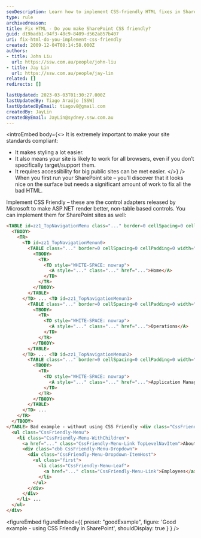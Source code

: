 ```yaml
---
seoDescription: Learn how to implement CSS-friendly HTML fixes in SharePoint to ensure standards compliance, accessibility, and cross-browser compatibility.
type: rule
archivedreason:
title: Fix HTML - Do you make SharePoint CSS friendly?
guid: d19badb1-94f3-48c9-8409-d562a857b407
uri: fix-html-do-you-implement-css-friendly
created: 2009-12-04T08:14:58.000Z
authors:
- title: John Liu
  url: https://ssw.com.au/people/john-liu
- title: Jay Lin
  url: https://ssw.com.au/people/jay-lin
related: []
redirects: []

lastUpdated: 2023-03-03T01:30:27.000Z
lastUpdatedBy: Tiago Araújo [SSW]
lastUpdatedByEmail: tiagov8@gmail.com
createdBy: JayLin
createdByEmail: JayLin@sydney.ssw.com.au
---
```


<introEmbed
  body={<>
It is extremely important to make your site standards compliant:

* It makes styling a lot easier.
* It also means your site is likely to work for all browsers, even if you don’t specifically target/support them.
* It requires accessibility for big public sites can be met easier.
  </>}
/>
When you first run your SharePoint site – you’ll discover that it looks nice on the surface but needs a significant amount of work to fix all the bad HTML.

Implement CSS Friendly – these are the control adapters released by Microsoft to make ASP.NET render better, non-table based controls. You can implement them for SharePoint sites as well:

``` html
<TABLE id=zz1_TopNavigationMenu class="..." border=0 cellSpacing=0 cellPadding=0>
  <TBODY>
    <TR>
      <TD id=zz1_TopNavigationMenun0>
        <TABLE class="..." border=0 cellSpacing=0 cellPadding=0 width="100%">
          <TBODY>
            <TR>
              <TD style="WHITE-SPACE: nowrap">
                <A style="..." class="..." href="...">Home</A>
              </TD>
            </TR>
          </TBODY>
        </TABLE>
      </TD> ... <TD id=zz1_TopNavigationMenun1>
        <TABLE class="..." border=0 cellSpacing=0 cellPadding=0 width="100%">
          <TBODY>
            <TR>
              <TD style="WHITE-SPACE: nowrap">
                <A style="..." class="..." href="...">Operations</A>
              </TD>
            </TR>
          </TBODY>
        </TABLE>
      </TD> ... <TD id=zz1_TopNavigationMenun2>
        <TABLE class="..." border=0 cellSpacing=0 cellPadding=0 width="100%">
          <TBODY>
            <TR>
              <TD style="WHITE-SPACE: nowrap">
                <A style="..." class="..." href="...">Application Management</A>
              </TD>
            </TR>
          </TBODY>
        </TABLE>
      </TD> ...
    </TR>
  </TBODY>
</TABLE> Bad example - without using CSS Friendly <div class="CssFriendly-Menu-Horizontal" id="zz1\_TopNavigationMenu">
  <ul class="CssFriendly-Menu">
    <li class="CssFriendly-Menu-WithChildren">
      <a href="..." class="CssFriendly-Menu-Link TopLevelNavItem">About Us</a>
      <div class="cbb CssFriendly-Menu-Dropdown">
        <div class="CssFriendly-Menu-Dropdown-ItemHost">
          <ul class="first">
            <li class="CssFriendly-Menu-Leaf">
              <a href="..." class="CssFriendly-Menu-Link">Employees</a>
            </li>
          </ul>
        </div>
      </div>
    </li> ...
  </ul>
</div>
```

<figureEmbed figureEmbed={{
  preset: "goodExample",
  figure: 'Good example - using CSS Friendly in SharePoint',
  shouldDisplay: true
} } />
